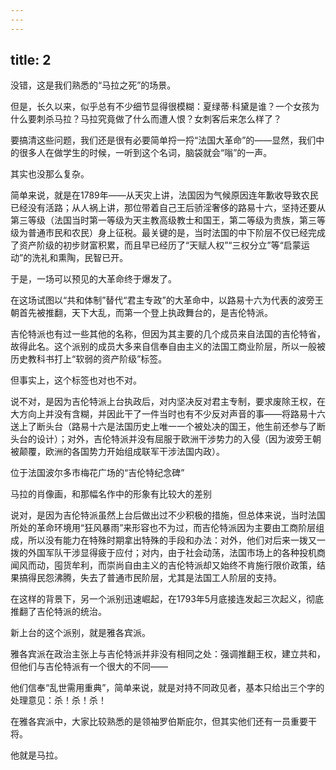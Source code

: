 ```yaml
---
---
---
```

title: 2
---



没错，这是我们熟悉的“马拉之死”的场景。

但是，长久以来，似乎总有不少细节显得很模糊：夏绿蒂·科黛是谁？一个女孩为什么要刺杀马拉？马拉究竟做了什么而遭人恨？女刺客后来怎么样了？

要搞清这些问题，我们还是很有必要简单捋一捋“法国大革命”的——显然，我们中的很多人在做学生的时候，一听到这个名词，脑袋就会“嗡”的一声。

其实也没那么复杂。

简单来说，就是在1789年——从天灾上讲，法国因为气候原因连年歉收导致农民已经没有活路；从人祸上讲，那位带着自己王后骄淫奢侈的路易十六，坚持还要从第三等级（法国当时第一等级为天主教高级教士和国王，第二等级为贵族，第三等级为普通市民和农民）身上征税。最关键的是，当时法国的中下阶层不仅已经完成了资产阶级的初步财富积累，而且早已经历了“天赋人权”“三权分立”等“启蒙运动”的洗礼和熏陶，民智已开。

于是，一场可以预见的大革命终于爆发了。

在这场试图以“共和体制”替代“君主专政”的大革命中，以路易十六为代表的波旁王朝首先被推翻，天下大乱，而第一个登上执政舞台的，是吉伦特派。

吉伦特派也有过一些其他的名称，但因为其主要的几个成员来自法国的吉伦特省，故得此名。这个派别的成员大多来自信奉自由主义的法国工商业阶层，所以一般被历史教科书打上“软弱的资产阶级”标签。

但事实上，这个标签也对也不对。

说不对，是因为吉伦特派上台执政后，对内坚决反对君主专制，要求废除王权，在大方向上并没有含糊，并因此干了一件当时也有不少反对声音的事——将路易十六送上了断头台（路易十六是法国历史上唯一一个被处决的国王，他生前还参与了断头台的设计）；对外，吉伦特派并没有屈服于欧洲干涉势力的入侵（因为波旁王朝被颠覆，欧洲的各国势力开始组成联军干涉法国内政）。

位于法国波尔多市梅花广场的“吉伦特纪念碑”



马拉的肖像画，和那幅名作中的形象有比较大的差别



说对，是因为吉伦特派虽然上台后做出过不少积极的措施，但总体来说，当时法国所处的革命环境用“狂风暴雨”来形容也不为过，而吉伦特派因为主要由工商阶层组成，所以没有能力在特殊时期拿出特殊的手段和办法：对外，他们对后来一拨又一拨的外国军队干涉显得疲于应付；对内，由于社会动荡，法国市场上的各种投机商闻风而动，囤货牟利，而崇尚自由主义的吉伦特派却又始终不肯施行限价政策，结果搞得民怨沸腾，失去了普通市民阶层，尤其是法国工人阶层的支持。

在这样的背景下，另一个派别迅速崛起，在1793年5月底接连发起三次起义，彻底推翻了吉伦特派的统治。

新上台的这个派别，就是雅各宾派。

雅各宾派在政治主张上与吉伦特派并非没有相同之处：强调推翻王权，建立共和，但他们与吉伦特派有一个很大的不同——

他们信奉“乱世需用重典”，简单来说，就是对持不同政见者，基本只给出三个字的处理意见：杀！杀！杀！

在雅各宾派中，大家比较熟悉的是领袖罗伯斯庇尔，但其实他们还有一员重要干将。

他就是马拉。